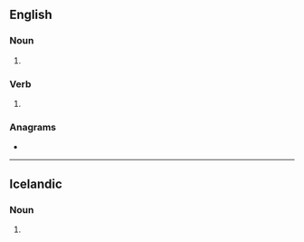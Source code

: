 ==English==

===Noun===
{{head|en|noun form}}

# {{plural of|en|toll}}

===Verb===
{{head|en|verb form}}

# {{en-third-person singular of|toll}}

===Anagrams===
* {{anagrams|en|a=llost|Stoll}}

----

==Icelandic==

===Noun===
{{is-noun form}}

# {{inflection of|is|tollur||indef|gen|s}}